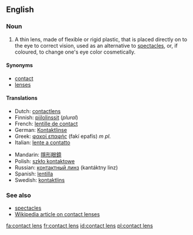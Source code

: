 ==English==

===Noun===
{{en-noun|sg=[[contact]] [[lens]]|contact lenses}}

# A thin lens, made of flexible or rigid plastic, that is placed directly on to the eye to correct vision, used as an alternative to [[spectacles]], or, if coloured, to change one's eye color cosmetically.

====Synonyms====
*[[contact]]
*[[lens]]es

====Translations====
{{top}}
*Dutch: [[contactlens]] {{f}}
*Finnish: [[piilolinssit]] (''plural'')
*French: [[lentille de contact]] {{f}}
*German: [[Kontaktlinse]] {{f}}
*Greek: [[φακοί επαφής]] (fakí epafís) ''m pl.''
*Italian: [[lente a contatto]] {{f}}
{{mid}}
*Mandarin: [[隱形眼鏡]]
*Polish: [[szkło kontaktowe]] {{n}}
*Russian: [[контактный линз]] (kantáktny linz) {{m}}
*Spanish: [[lentilla]] {{f}}
*Swedish: [[kontaktlins]] {{c}}
{{bottom}}

===See also===
*[[spectacles]]
*[[w:contact lens|Wikipedia article on contact lenses]]

[[fa:contact lens]]
[[fr:contact lens]]
[[id:contact lens]]
[[pl:contact lens]]